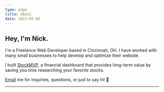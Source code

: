 ```yaml
---
type: page
title: About
date: 2023-05-03
---
```


## Hey, I'm Nick.

I'm a Freelance Web Developer based in Cincinnati, OH. I have worked with many small businesses to help develop and optimize their website.

I built [StockMVP](https://www.stock-mvp.com), a financial dashboard that provides long-term value by saving you time researching your favorite stocks.

[Email](mailto:nick@nickpasqualetti.dev) me for inquiries, questions, or just to say hi! 👋

---
